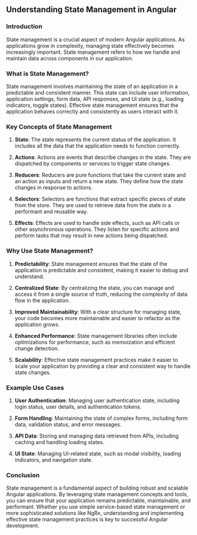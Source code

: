 ## Understanding State Management in Angular

### Introduction
State management is a crucial aspect of modern Angular applications. As applications grow in complexity, managing state effectively becomes increasingly important. State management refers to how we handle and maintain data across components in our application.

### What is State Management?
State management involves maintaining the state of an application in a predictable and consistent manner. This state can include user information, application settings, form data, API responses, and UI state (e.g., loading indicators, toggle states). Effective state management ensures that the application behaves correctly and consistently as users interact with it.

### Key Concepts of State Management

1. **State**: The state represents the current status of the application. It includes all the data that the application needs to function correctly.

2. **Actions**: Actions are events that describe changes in the state. They are dispatched by components or services to trigger state changes.

3. **Reducers**: Reducers are pure functions that take the current state and an action as inputs and return a new state. They define how the state changes in response to actions.

4. **Selectors**: Selectors are functions that extract specific pieces of state from the store. They are used to retrieve data from the state in a performant and reusable way.

5. **Effects**: Effects are used to handle side effects, such as API calls or other asynchronous operations. They listen for specific actions and perform tasks that may result in new actions being dispatched.

### Why Use State Management?

1. **Predictability**: State management ensures that the state of the application is predictable and consistent, making it easier to debug and understand.

2. **Centralized State**: By centralizing the state, you can manage and access it from a single source of truth, reducing the complexity of data flow in the application.

3. **Improved Maintainability**: With a clear structure for managing state, your code becomes more maintainable and easier to refactor as the application grows.

4. **Enhanced Performance**: State management libraries often include optimizations for performance, such as memoization and efficient change detection.

5. **Scalability**: Effective state management practices make it easier to scale your application by providing a clear and consistent way to handle state changes.

### Example Use Cases

1. **User Authentication**: Managing user authentication state, including login status, user details, and authentication tokens.

2. **Form Handling**: Maintaining the state of complex forms, including form data, validation status, and error messages.

3. **API Data**: Storing and managing data retrieved from APIs, including caching and handling loading states.

4. **UI State**: Managing UI-related state, such as modal visibility, loading indicators, and navigation state.

### Conclusion
State management is a fundamental aspect of building robust and scalable Angular applications. By leveraging state management concepts and tools, you can ensure that your application remains predictable, maintainable, and performant. Whether you use simple service-based state management or more sophisticated solutions like NgRx, understanding and implementing effective state management practices is key to successful Angular development.
